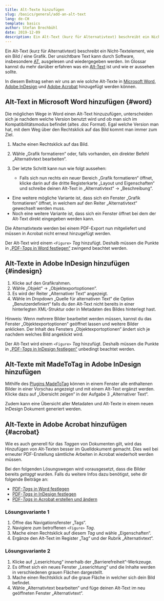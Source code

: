 ```yaml
---
title: Alt-Texte hinzufügen
slug: /basics/general/add-an-alt-text
lang: de-CH
template: basics
author: Stefan Brechbühl
date: 2019-12-09
description: Ein Alt-Text (kurz für Alternativtext) beschreibt ein Nicht-Textelement, wie ein Bild / eine Grafik. Der unsichtbare Text kann durch Software, insbesondere AT, ausgelesen und wiedergegeben werden. In diesem Beitrag sehen wir uns an wie solche Alt-Texte in Microsoft Word, Adobe InDesign und Adobe Acrobat hinzugefügt werden können.
---
```

Ein Alt-Text (kurz für Alternativtext) beschreibt ein Nicht-Textelement, wie ein Bild / eine Grafik. Der unsichtbare Text kann durch Software, insbesondere [AT](https://accessible-pdf.info/de/glossar/#assistive-technologie), ausgelesen und wiedergegeben werden. Im Glossar kannst du mehr darüber erfahren was ein [Alt-Text](https://accessible-pdf.info/de/glossar/#alt-text) ist und wie er aussehen sollte.

In diesem Beitrag sehen wir uns an wie solche Alt-Texte in [Microsoft Word](#word), [Adobe InDesign](#indesign) und [Adobe Acrobat](#acrobat) hinzugefügt werden können.

## Alt-Text in Microsoft Word hinzufügen {#word}

Die möglichen Wege in Word einen Alt-Text hinzuzufügen, unterscheiden sich je nachdem welche Version benutzt wird und ob man sich im Kompatibilitätsmodus befindet (altes .doc Format). Egal welche Version man hat, mit dem Weg über den Rechtsklick auf das Bild kommt man immer zum Ziel.

1. Mache einen Rechtsklick auf das Bild.
2. Wähle „Grafik formatieren“ oder, falls vorhanden, ein direkter Befehl „Alternativtext bearbeiten“.
3. Der letzte Schritt kann nun wie folgt aussehen: 
	    
	-	Falls sich nun rechts ein neuer Bereich „Grafik formatieren“ öffnet, klicke darin auf die dritte Registerkarte „Layout und Eigenschaften“ und schreibe deinen Alt-Text in „Alternativtext“ → „Beschreibung“.
  - Eine weitere mögliche Variante ist, dass sich ein Fenster „Grafik formatieren” öffnet, in welchem auf den Reiter „Alternativtext“ gewechselt werden muss.
  - Noch eine weitere Variante ist, dass sich ein Fenster öffnet bei dem der Alt-Text direkt eingegeben werden kann.

Die Alternativtexte werden bei einem PDF-Export nun mitgeliefert und müssen in Acrobat nicht erneut hinzugefügt werden.

Der Alt-Text wird einem `<Figure>` *Tag* hinzufügt. Deshalb müssen die Punkte in [„PDF-*Tags* in Word festlegen“](http://accessible-pdf.info/de/basics/pdf-tags-in-word-festlegen/) zwingend beachtet werden.

## Alt-Texte in Adobe InDesign hinzufügen {#indesign}

1. Klicke auf den Grafikrahmen.
2. Wähle „Objekt“ → „Objektexportoptionen“.
3. Es wird der Reiter „Alternativer Text“ angezeigt.
4. Wähle im Dropdown „Quelle für alternativen Text“ die Option „Benutzerdefiniert“ falls du den Alt-Text nicht bereits in einer hinterlegten XML-Struktur oder in Metadaten des Bildes hinterlegt hast.

Hinweis: Wenn mehrere Bilder bearbeitet werden müssen, kannst du das Fenster „Objektexportoptionen“ geöffnet lassen und weitere Bilder anklicken. Der Inhalt des Fensters „Objektexportoptionen“ ändert sich je nachdem welches Bild angeklickt wird.

Der Alt-Text wird einem `<Figure>` *Tag* hinzufügt. Deshalb müssen die Punkte in [„PDF-*Tags* in InDesign festlegen“](http://accessible-pdf.info/de/basics/pdf-tags-in-indesign-festlegen/) unbedingt beachtet werden.

## Alt-Texte mit MadeToTag in Adobe InDesign hinzufügen

Mithilfe des [Plugins MadeToTag](https://www.axaio.com/doku.php/de:products:madetotag) können in einem Fenster alle enthaltenen Bilder in einer Vorschau angezeigt und mit einem Alt-Text ergänzt werden. Klicke dazu auf „Übersicht zeigen“ in der Aufgabe 3 „Alternativer Text“.

Zudem kann eine Übersicht aller Metadaten und Alt-Texte in einem neuen InDesign Dokument generiert werden.

## Alt-Texte in Adobe Acrobat hinzufügen {#acrobat}

Wie es auch generell für das *Taggen* von Dokumenten gilt, wird das Hinzufügen von Alt-Texten besser im Quelldokument gemacht. Dies weil bei erneuter PDF-Erstellung sämtliche Arbeiten in Acrobat wiederholt werden müssen.

Bei den folgenden Lösungswegen wird vorausgesetzt, dass die Bilder bereits *getaggt* wurden. Falls du weitere Infos dazu benötigst, sehe dir folgende Beiträge an:

- [PDF-*Tags* in Word festlegen](https://accessible-pdf.info/de/basics/pdf-tags-in-word-festlegen/)
- [PDF-*Tags* in InDesign festlegen](https://accessible-pdf.info/de/basics/pdf-tags-in-indesign-festlegen/)
- [PDF-*Tags* in Acrobat erstellen und ändern](https://accessible-pdf.info/de/basics/pdf-tags-in-acrobat-erstellen-und-aendern/)

### Lösungsvariante 1

1. Öffne das Navigationsfenster „Tags“.
2. Navigiere zum betroffenen `<Figure>` *Tag*.
3. Mache einen Rechtsklick auf diesem *Tag* und wähle „Eigenschaften“.
4. Ergänze den Alt-Text im Register „Tag“ und der Rubrik „Alternativtext“.

### Lösungsvariante 2

1. Klicke auf „Leserichtung“ innerhalb der „Barrierefreiheit“-Werkzeuge.
2. Es öffnet sich ein neues Fenster „Leserichtung“ und die Inhalte werden in verschiedenen grauen Flächen dargestellt.
3. Mache einen Rechtsklick auf die graue Fläche in welcher sich dein Bild befindet.
4. Wähle „Alternativtext bearbeiten“ und füge deinen Alt-Text im neu geöffneten Fenster „Alternativtext“.